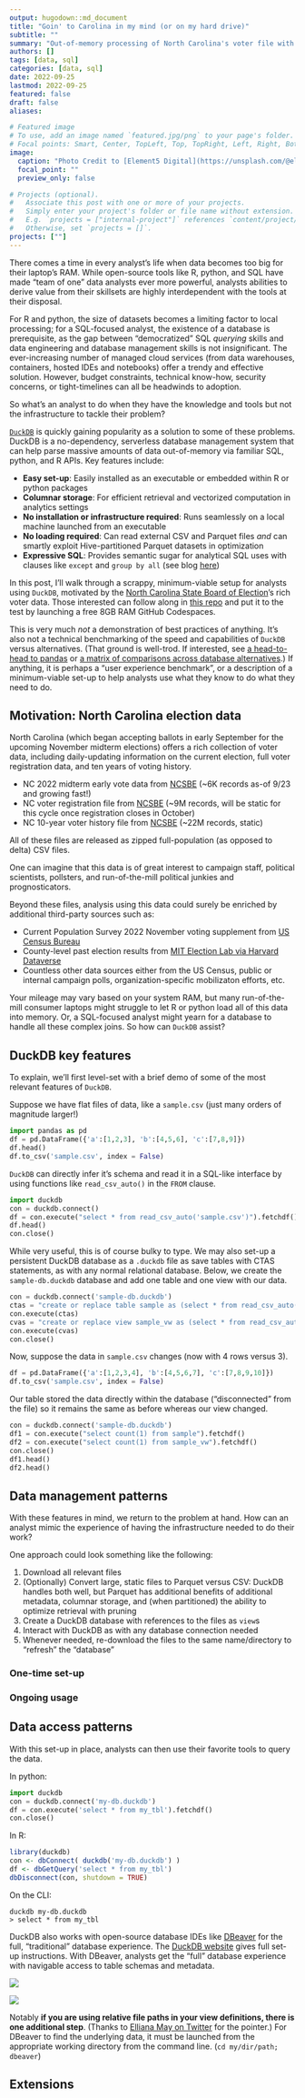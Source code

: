 ```yaml
---
output: hugodown::md_document
title: "Goin' to Carolina in my mind (or on my hard drive)"
subtitle: ""
summary: "Out-of-memory processing of North Carolina's voter file with DuckDB and Apache Arrow"
authors: []
tags: [data, sql]
categories: [data, sql]
date: 2022-09-25
lastmod: 2022-09-25
featured: false
draft: false
aliases:

# Featured image
# To use, add an image named `featured.jpg/png` to your page's folder.
# Focal points: Smart, Center, TopLeft, Top, TopRight, Left, Right, BottomLeft, Bottom, BottomRight.
image:
  caption: "Photo Credit to [Element5 Digital](https://unsplash.com/@element5digital) on Unsplash"
  focal_point: ""
  preview_only: false

# Projects (optional).
#   Associate this post with one or more of your projects.
#   Simply enter your project's folder or file name without extension.
#   E.g. `projects = ["internal-project"]` references `content/project/deep-learning/index.md`.
#   Otherwise, set `projects = []`.
projects: [""]
---
```


There comes a time in every analyst's life when data becomes too big for their laptop's RAM. While open-source tools like R, python, and SQL have made "team of one" data analysts ever more powerful, analysts abilities to derive value from their skillsets are highly interdependent with the tools at their disposal. 

For R and python, the size of datasets becomes a limiting factor to local processing; for a SQL-focused analyst, the existence of a database is prerequisite, as the gap between "democratized" SQL *querying* skills and data engineering and database management skills is not insignificant. The ever-increasing number of managed cloud services (from data warehouses, containers, hosted IDEs and notebooks) offer a trendy and effective solution. However, budget constraints, technical know-how, security concerns, or tight-timelines can all be headwinds to adoption. 

So what's an analyst to do when they have the knowledge and tools but not the infrastructure to tackle their problem? 

[`DuckDB`](https://DuckDB.org/) is quickly gaining popularity as a solution to some of these problems. DuckDB is a no-dependency, serverless database management system that can help parse massive amounts of data out-of-memory via familiar SQL, python, and R APIs. Key features include:

- **Easy set-up**: Easily installed as an executable or embedded within R or python packages
- **Columnar storage**: For efficient retrieval and vectorized computation in analytics settings
- **No installation or infrastructure required**: Runs seamlessly on a local machine launched from an executable 
- **No loading required**: Can read external CSV and Parquet files *and* can smartly exploit Hive-partitioned Parquet datasets in optimization
- **Expressive SQL**: Provides semantic sugar for analytical SQL uses with clauses like `except` and `group by all` (see blog [here](https://DuckDB.org/2022/05/04/friendlier-sql.html))

In this post, I'll walk through a scrappy, minimum-viable setup for analysts using `DuckDB`, motivated by the [North Carolina State Board of Election](https://www.ncsbe.gov/results-data)'s rich voter data. Those interested can follow along in [this repo](https://github.com/emilyriederer/nc-votes-DuckDB) and put it to the test by launching a free 8GB RAM GitHub Codespaces.

This is very much *not* a demonstration of best practices of anything. It's also not a technical benchmarking of the speed and capabilities of `DuckDB` versus alternatives. (That ground is well-trod. If interested, see [a head-to-head to pandas](https://DuckDB.org/2021/05/14/sql-on-pandas.html) or [a matrix of comparisons across database alternatives](https://benchmark.clickhouse.com/).) If anything, it is perhaps a "user experience benchmark", or a description of a minimum-viable set-up to help analysts use what they know to do what they need to do.

## Motivation: North Carolina election data 

North Carolina (which began accepting ballots in early September for the upcoming November midterm elections) offers a rich collection of voter data, including daily-updating information on the current election, full voter registration data, and ten years of voting history. 

- NC 2022 midterm early vote data from [NCSBE](https://www.ncsbe.gov/results-data) (~6K records as-of 9/23 and growing fast!)
- NC voter registration file from [NCSBE](https://www.ncsbe.gov/results-data) (~9M records, will be static for this cycle once registration closes in October)
- NC 10-year voter history file from [NCSBE](https://www.ncsbe.gov/results-data) (~22M records, static)

All of these files are released as zipped full-population (as opposed to delta) CSV files.

One can imagine that this data is of great interest to campaign staff, political scientists, pollsters, and run-of-the-mill political junkies and prognosticators. 

Beyond these files, analysis using this data could surely be enriched by additional third-party sources such as:

- Current Population Survey 2022 November voting supplement from [US Census Bureau](https://www.census.gov/data/datasets/time-series/demo/cps/cps-supp_cps-repwgt/cps-voting.html)
- County-level past election results from [MIT Election Lab via Harvard Dataverse](https://dataverse.harvard.edu/file.xhtml?fileId=6104822&version=10.0)
- Countless other data sources either from the US Census, public or internal campaign polls, organization-specific mobilizaton efforts, etc.

Your mileage may vary based on your system RAM, but many run-of-the-mill consumer laptops might struggle to let R or python load all of this data into memory. Or, a SQL-focused analyst might yearn for a database to handle all these complex joins. So how can `DuckDB` assist?

## DuckDB key features

To explain, we'll first level-set with a brief demo of some of the most relevant features of `DuckDB`. 

Suppose we have flat files of data, like a `sample.csv` (just many orders of magnitude larger!)

```python
import pandas as pd
df = pd.DataFrame({'a':[1,2,3], 'b':[4,5,6], 'c':[7,8,9]})
df.head()
df.to_csv('sample.csv', index = False)
```

`DuckDB` can directly infer it's schema and read it in a SQL-like interface by using functions like `read_csv_auto()` in the `FROM` clause.

```python
import duckdb
con = duckdb.connect()
df = con.execute("select * from read_csv_auto('sample.csv')").fetchdf()
df.head()
con.close()
```

While very useful, this is of course bulky to type. We may also set-up a persistent DuckDB database as a `.duckdb` file as save tables with CTAS statements, as with any normal relational database. Below, we create the `sample-db.duckdb` database and add one table and one view with our data.

```python
con = duckdb.connect('sample-db.duckdb')
ctas = "create or replace table sample as (select * from read_csv_auto('sample.csv'));"
con.execute(ctas)
cvas = "create or replace view sample_vw as (select * from read_csv_auto('sample.csv'));" 
con.execute(cvas)
con.close()
```

Now, suppose the data in `sample.csv` changes (now with 4 rows versus 3).

```python
df = pd.DataFrame({'a':[1,2,3,4], 'b':[4,5,6,7], 'c':[7,8,9,10]})
df.to_csv('sample.csv', index = False)
```

Our table stored the data directly within the database ("disconnected" from the file) so it remains the same as before whereas our view changed.

```python
con = duckdb.connect('sample-db.duckdb')
df1 = con.execute("select count(1) from sample").fetchdf()
df2 = con.execute("select count(1) from sample_vw").fetchdf()
con.close()
df1.head()
df2.head()
```

## Data management patterns

With these features in mind, we return to the problem at hand. How can an analyst mimic the experience of having the infrastructure needed to do their work?

One approach could look something like the following:

1. Download all relevant files
1. (Optionally) Convert large, static files to Parquet versus CSV: DuckDB handles both well, but Parquet has additional benefits of additional metadata, columnar storage, and (when partitioned) the ability to optimize retrieval with pruning
1. Create a DuckDB database with references to the files as `view`s
1. Interact with DuckDB as with any database connection needed
1. Whenever needed, re-download the files to the same name/directory to "refresh" the "database"

### One-time set-up



### Ongoing usage



## Data access patterns

With this set-up in place, analysts can then use their favorite tools to query the data.

In python:

```python
import duckdb
con = duckdb.connect('my-db.duckdb')
df = con.execute('select * from my_tbl').fetchdf()
con.close()
```

In R:

```r
library(duckdb)
con <- dbConnect( duckdb('my-db.duckdb') )
df <- dbGetQuery('select * from my_tbl')
dbDisconnect(con, shutdown = TRUE)
```

On the CLI:

```
duckdb my-db.duckdb
> select * from my_tbl
```

DuckDB also works with open-source database IDEs like [DBeaver](https://dbeaver.com/) for the full, "traditional" database experience. The [DuckDB website](https://duckdb.org/docs/guides/sql_editors/dbeaver) gives full set-up instructions. With DBeaver, analysts get the "full" database experience with navigable access to table schemas and metadata.

![](dbeaver-query.png)

![](dbeaver-er.png)


Notably **if you are using relative file paths in your view definitions, there is one additional step**. (Thanks to [Elliana May on Twitter](https://twitter.com/Mause_me/status/1571126401482510336?s=20&t=uYOnuHSjZcjkrbwYb0aXvA) for the pointer.) For DBeaver to find the underlying data, it must be launched from the appropriate working directory from the command line. (`cd my/dir/path; dbeaver`)

## Extensions


